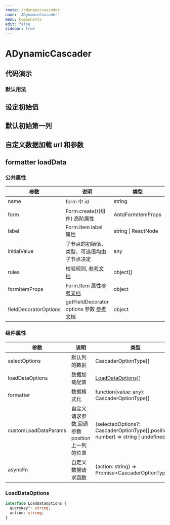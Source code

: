 ```yaml
---
route: /adynamiccascader
name: 'ADynamicCascader'
menu: Components
edit: false
sidebar: true
---
```








# ADynamicCascader

## 代码演示

### 默认用法

<JackBox jsCode={Demo1CodeJsx} tsCode={Demo1CodeTsx} demoName="默认用法">
  <Demo1 />
</JackBox>

## 设定初始值

<JackBox jsCode={Demo2CodeJsx} tsCode={Demo2CodeTsx} demoName="设定初始值">
  <Demo2 />
</JackBox>

## 默认初始第一列

<JackBox jsCode={Demo3CodeJsx} tsCode={Demo3CodeTsx} demoName="默认初始第一列">
  <Demo3 />
</JackBox>

## 自定义数据加载 url 和参数

<JackBox jsCode={Demo4CodeJsx} tsCode={Demo4CodeTsx} demoName="自定义数据加载url和参数">
  <Demo4 />
</JackBox>

## formatter loadData

<JackBox jsCode={Demo5CodeJsx} tsCode={Demo5CodeTsx} demoName="formatter loadData">
  <Demo5 />
</JackBox>

### 公共属性

| 参数 | 说明 | 类型 | required |
| --- | --- | --- | --- |
| name | form 中 id | string | true |
| form | Form.create()(组件) 高阶属性 | AntdFormItemProps | true |
| label | Form.Item label 属性 | string \| ReactNode | false |
| initialValue | 子节点的初始值，类型、可选值均由子节点决定 | any | false |
| rules | 校验规则, [参考文档](https://ant.design/components/form-cn/#%E6%A0%A1%E9%AA%8C%E8%A7%84%E5%88%99) | object[] | false |
| formItemProps | Form.Item 属性[参考文档](https://ant.design/components/form-cn/#Form.Item) | object | false |
| fieldDecoratorOptions | getFieldDecorator options 参数 [参考文档](https://ant.design/components/form-cn/#getFieldDecorator(id,-options)-%E5%8F%82%E6%95%B0) | object | false |

### 组件属性

| 参数 | 说明 | 类型 | required |
| --- | --- | --- | --- |
| selectOptions | 默认列的数据 | CascaderOptionType[] | false |
| loadDataOptions | 数据加载配置 | [LoadDataOptions](#loaddataoptions)[] | true |
| formatter | 数据格式化 | function(value: any): CascaderOptionType[]  |  false |
| customLoadDataParams | 自定义请求参数,回调参数position上一列的位置 | (selectedOptions?: CascaderOptionType[],position?: number) => string \| undefined  |  false |
| asyncFn | 自定义数据请求函数 | (action: string) => Promise<CascaderOptionType[]>  |  false |

### LoadDataOptions

```typescript
interface LoadDataOptions {
  queryKey?: string;
  action: string;
}
```

